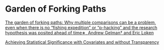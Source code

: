 # Garden of Forking Paths

[The garden of forking paths: Why multiple comparisons can be a problem, even when there is no “fishing expedition” or “p-hacking” and the research hypothesis was posited ahead of time∗, Andrew Gelman† and Eric Loken](http://stat.columbia.edu/~gelman/research/unpublished/forking.pdf)


[Achieving Statistical Significance with Covariates and without Transparency](https://www.cambridge.org/core/journals/political-analysis/article/abs/achieving-statistical-significance-with-control-variables-and-without-transparency/1E867C357835019E0C9322B918414045)